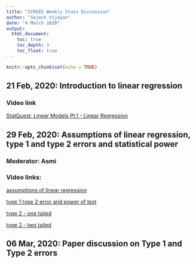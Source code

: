 ```yaml
---
title: "ICREEE Weekly Stats Discussion"
author: "Sajesh Vijayan"
date: "4 March 2020"
output: 
  html_document:
    toc: true
    toc_depth: 3
    toc_float: true
---
```


```r
knitr::opts_chunk$set(echo = TRUE)

```


## 21 Feb, 2020: Introduction to linear regression
### Video link
[StatQuest: Linear Models Pt.1 - Linear Regression](https://youtu.be/nk2CQITm_eo)

## 29 Feb, 2020: Assumptions of linear regression, type 1 and type 2 errors and statistical power
### Moderator: Asmi
### Video links: 
[assumptions of linear regression](https://www.youtube.com/watch?v=iMdtTCX2Q70&t=146s)

[type 1 type 2 error and power of test](https://www.youtube.com/watch?v=7mE-K_w1v90)

[type 2 - one tailed](https://www.youtube.com/watch?v=BJZpx7Mdde4)

[type 2 - two tailed](https://www.youtube.com/watch?v=NbeHZp23ubs)

## 06 Mar, 2020: Paper discussion on Type 1 and Type 2 errors
